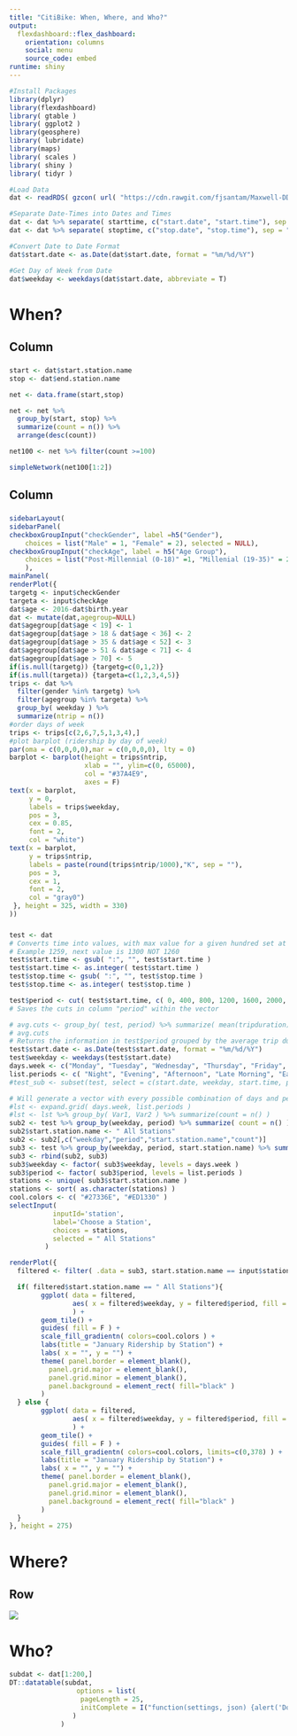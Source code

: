 ---
title: "CitiBike: When, Where, and Who?"
output: 
  flexdashboard::flex_dashboard:
    orientation: columns
    social: menu
    source_code: embed
runtime: shiny
---

```{r setup, include=FALSE}
#Install Packages
library(dplyr)
library(flexdashboard)
library( gtable )
library( ggplot2 )
library(geosphere)
library( lubridate)
library(maps)
library( scales )
library( shiny )
library( tidyr )

#Load Data
dat <- readRDS( gzcon( url( "https://cdn.rawgit.com/fjsantam/Maxwell-DDM-Final-Project/master/NYC%20Bike%20Share%20Data.rds" ) ) )

#Separate Date-Times into Dates and Times
dat <- dat %>% separate( starttime, c("start.date", "start.time"), sep = " " )
dat <- dat %>% separate( stoptime, c("stop.date", "stop.time"), sep = " " )

#Convert Date to Date Format
dat$start.date <- as.Date(dat$start.date, format = "%m/%d/%Y")

#Get Day of Week from Date
dat$weekday <- weekdays(dat$start.date, abbreviate = T)
```


When?
=======================================================================

Column {data-width=650}
-----------------------------------------------------------------------

###
```{r}
start <- dat$start.station.name
stop <- dat$end.station.name

net <- data.frame(start,stop)

net <- net %>% 
  group_by(start, stop) %>% 
  summarize(count = n()) %>%
  arrange(desc(count))

net100 <- net %>% filter(count >=100)

simpleNetwork(net100[1:2])
```

Column {data-width=350}
-----------------------------------------------------------------------

###

```{r}
sidebarLayout(
sidebarPanel(
checkboxGroupInput("checkGender", label =h5("Gender"), 
    choices = list("Male" = 1, "Female" = 2), selected = NULL),
checkboxGroupInput("checkAge", label = h5("Age Group"),
    choices = list("Post-Millennial (0-18)" =1, "Millenial (19-35)" = 2, "Gen X (36-51)" = 3, "Boomer (52-70)" = 4, "Silent (71+)" = 5), selected = NULL)
    ),
mainPanel(
renderPlot({
targetg <- input$checkGender
targeta <- input$checkAge
dat$age <- 2016-dat$birth.year
dat <- mutate(dat,agegroup=NULL)
dat$agegroup[dat$age < 19] <- 1
dat$agegroup[dat$age > 18 & dat$age < 36] <- 2
dat$agegroup[dat$age > 35 & dat$age < 52] <- 3
dat$agegroup[dat$age > 51 & dat$age < 71] <- 4
dat$agegroup[dat$age > 70] <- 5
if(is.null(targetg)) {targetg=c(0,1,2)}
if(is.null(targeta)) {targeta=c(1,2,3,4,5)}
trips <- dat %>%
  filter(gender %in% targetg) %>%
  filter(agegroup %in% targeta) %>%
  group_by( weekday ) %>%
  summarize(ntrip = n())
#order days of week
trips <- trips[c(2,6,7,5,1,3,4),]
#plot barplot (ridership by day of week)
par(oma = c(0,0,0,0),mar = c(0,0,0,0), lty = 0)
barplot <- barplot(height = trips$ntrip, 
                   xlab = "", ylim=c(0, 65000), 
                   col = "#37A4E9", 
                   axes = F)
text(x = barplot, 
     y = 0, 
     labels = trips$weekday, 
     pos = 3, 
     cex = 0.85, 
     font = 2,
     col = "white")
text(x = barplot, 
     y = trips$ntrip, 
     labels = paste(round(trips$ntrip/1000),"K", sep = ""),
     pos = 3, 
     cex = 1, 
     font = 2, 
     col = "gray0")
 }, height = 325, width = 330)
))
```


###


```{r}
test <- dat
# Converts time into values, with max value for a given hundred set at 59 and moving to the next sequential hundred digit at 60
# Example 1259, next value is 1300 NOT 1260
test$start.time <- gsub( ":", "", test$start.time )
test$start.time <- as.integer( test$start.time )
test$stop.time <- gsub( ":", "", test$stop.time )
test$stop.time <- as.integer( test$stop.time )

test$period <- cut( test$start.time, c( 0, 400, 800, 1200, 1600, 2000, 2400), labels = c("Midnight", "Early Morning", "Late Morning", "Afternoon", "Evening", "Night"), right=F)
# Saves the cuts in column "period" within the vector

# avg.cuts <- group_by( test, period) %>% summarize( mean(tripduration)/60 )
# avg.cuts
# Returns the information in test$period grouped by the average trip duration in minutes
test$start.date <- as.Date(test$start.date, format = "%m/%d/%Y")
test$weekday <- weekdays(test$start.date)
days.week <- c("Monday", "Tuesday", "Wednesday", "Thursday", "Friday", "Saturday", "Sunday")
list.periods <- c( "Night", "Evening", "Afternoon", "Late Morning", "Early Morning", "Midnight")
#test_sub <- subset(test, select = c(start.date, weekday, start.time, period))

# Will generate a vector with every possible combination of days and periods
#lst <- expand.grid( days.week, list.periods )
#lst <- lst %>% group_by( Var1, Var2 ) %>% summarize(count = n() )
sub2 <- test %>% group_by(weekday, period) %>% summarize( count = n() )
sub2$start.station.name <- " All Stations"
sub2 <- sub2[,c("weekday","period","start.station.name","count")]
sub3 <- test %>% group_by(weekday, period, start.station.name) %>% summarize(count = n() )
sub3 <- rbind(sub2, sub3)
sub3$weekday <- factor( sub3$weekday, levels = days.week )
sub3$period <- factor( sub3$period, levels = list.periods )
stations <- unique( sub3$start.station.name )
stations <- sort( as.character(stations) )
cool.colors <- c( "#27336E", "#ED1330" )
selectInput( 
           inputId='station', 
           label='Choose a Station', 
           choices = stations,
           selected = " All Stations"
         )

renderPlot({
  filtered <- filter( .data = sub3, start.station.name == input$station  )

  if( filtered$start.station.name == " All Stations"){
        ggplot( data = filtered, 
                aes( x = filtered$weekday, y = filtered$period, fill = count )
                ) + 
        geom_tile() + 
        guides( fill = F ) + 
        scale_fill_gradientn( colors=cool.colors ) + 
        labs(title = "January Ridership by Station") + 
        labs( x = "", y = "") + 
        theme( panel.border = element_blank(), 
          panel.grid.major = element_blank(),
          panel.grid.minor = element_blank(),
          panel.background = element_rect( fill="black" )
        )  
  } else {
        ggplot( data = filtered, 
                aes( x = filtered$weekday, y = filtered$period, fill = count )
                ) + 
        geom_tile() + 
        guides( fill = F ) + 
        scale_fill_gradientn( colors=cool.colors, limits=c(0,378) ) + 
        labs(title = "January Ridership by Station") + 
        labs( x = "", y = "") + 
        theme( panel.border = element_blank(), 
          panel.grid.major = element_blank(),
          panel.grid.minor = element_blank(),
          panel.background = element_rect( fill="black" )
        )
  }
}, height = 275)
```

Where?
=======================================================================


Row
-----------------------------------------------------------------------

![](https://d21xlh2maitm24.cloudfront.net/nyc/CitiBike_Logo_p.svg?mtime=20160427183115)

Who?
=======================================================================

```{r}
subdat <- dat[1:200,]  
DT::datatable(subdat,
                 options = list(
                  pageLength = 25,
                  initComplete = I("function(settings, json) {alert('Done.');}")
                )
             )
```
